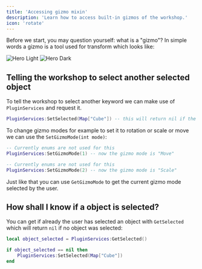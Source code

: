 ```yaml
---
title: 'Accessing gizmo mixin'
description: 'Learn how to access built-in gizmos of the workshop.'
icon: 'rotate'
---
```

Before we start, you may question yourself: what is a "gizmo"? In simple words a gizmo is a tool used for transform which looks like:

<img
  className="block dark:hidden"
  src="/images/prev_gizmo.png"
  alt="Hero Light"
/>
<img
  className="hidden dark:block"
  src="/images/prev_gizmo.png"
  alt="Hero Dark"
/>

## Telling the workshop to select another selected object
To tell the workshop to select another keyword we can make use of `PluginServices` and request it.
```lua
PluginServices:SetSelected(Map["Cube"]) -- this will return nil if the object is not found.
```

To change gizmo modes for example to set it to rotation or scale or move we can use the `SetGizmoMode(int mode)`:
```lua
-- Currently enums are not used for this
PluginServices:SetGizmoMode(1) -- now the gizmo mode is "Move"
```
```lua
-- Currently enums are not used for this
PluginServices:SetGizmoMode(2) -- now the gizmo mode is "Scale"
```
Just like that you can use `GetGizmoMode` to get the current gizmo mode selected by the user.

## How shall I know if a object is selected?
You can get if already the user has selected an object with `GetSelected` which will return `nil` if no object was selected:
```lua
local object_selected = PluginServices:GetSelected()

if object_selected == nil then 
    PluginServices:SetSelected(Map["Cube"])
end
```